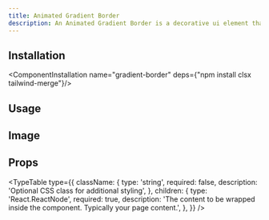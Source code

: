 ```yaml
---
title: Animated Gradient Border
description: An Animated Gradient Border is a decorative ui element that displays moving color gradients around a component’s edge.
---
```


<ComponentCodePreview name="gradient-border/card"/>

## Installation

<ComponentInstallation name="gradient-border" deps={"npm install clsx tailwind-merge"}/>

## Usage

<CodeRenderer name="gradient-border/card"/>

## Image

<ComponentCodePreview name="gradient-border/image"/>

## Props

<TypeTable
    type={{
        className: {
            type: 'string',
            required: false,
            description: 'Optional CSS class for additional styling',
        },
        children: {
            type: 'React.ReactNode',
            required: true,
            description: 'The content to be wrapped inside the component. Typically your page content.',
        },
    }}
/>

